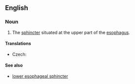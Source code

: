 ==English==
{{wikipedia}}
===Noun===
{{en-noun|head=[[upper]] [[esophageal]] [[sphincter]]}}

# {{context|anatomy|lang=en}} The [[sphincter]] situated at the upper part of the [[esophagus]].

====Translations====
{{trans-top|sphincter}}
* Czech: {{t|cs|horní jícnový svěrač|m}}
{{trans-mid}}
{{trans-bottom}}

====See also====
* [[lower esophageal sphincter]]